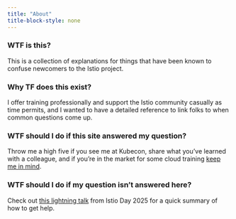 ```yaml
---
title: "About"
title-block-style: none
---
```


### WTF is this?

This is a collection of explanations for things that have been known to confuse newcomers to the Istio project.

### Why TF does this exist?

I offer training professionally and support the Istio community casually as time permits, and I wanted to have a detailed reference to link folks to when common questions come up.

### WTF should I do if this site answered my question?

Throw me a high five if you see me at Kubecon, share what you've learned with a colleague, and if you're in the market for some cloud training [keep me in mind](https://progredo.ca/).

### WTF should I do if my question isn't answered here?

Check out [this lightning talk](https://colocatedeventseu2025.sched.com/event/1u5iB/cl-lightning-talk-how-to-get-istio-help-rob-salmond-superorbital) from Istio Day 2025 for a quick summary of how to get help.
